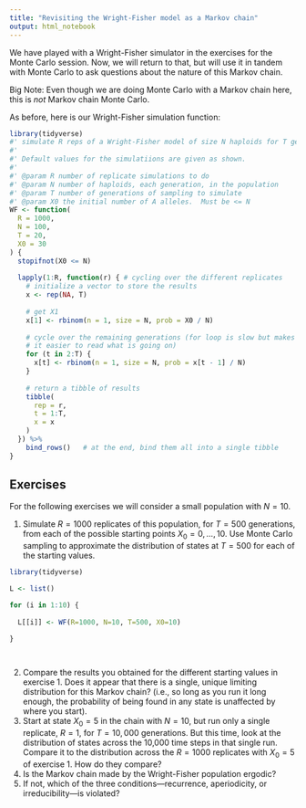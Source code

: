 ```yaml
---
title: "Revisiting the Wright-Fisher model as a Markov chain"
output: html_notebook
---
```


We have played with a Wright-Fisher simulator in the exercises for the Monte Carlo
session.  Now, we will return to that, but will use it in tandem with
Monte Carlo to ask questions about the nature of this Markov chain.

Big Note: Even though we are doing Monte Carlo with a Markov chain here, 
this is _not_ Markov chain Monte Carlo.

As before, here is our Wright-Fisher simulation function:
```r
library(tidyverse)
#' simulate R reps of a Wright-Fisher model of size N haploids for T generations from an initial allele count of X0
#'
#' Default values for the simulatiions are given as shown.
#'
#' @param R number of replicate simulations to do
#' @param N number of haploids, each generation, in the population
#' @param T number of generations of sampling to simulate
#' @param X0 the initial number of A alleles.  Must be <= N
WF <- function(
  R = 1000,
  N = 100,
  T = 20,
  X0 = 30
) {
  stopifnot(X0 <= N)
  
  lapply(1:R, function(r) { # cycling over the different replicates
    # initialize a vector to store the results
    x <- rep(NA, T)
    
    # get X1
    x[1] <- rbinom(n = 1, size = N, prob = X0 / N)
    
    # cycle over the remaining generations (for loop is slow but makes
    # it easier to read what is going on)
    for (t in 2:T) {
      x[t] <- rbinom(n = 1, size = N, prob = x[t - 1] / N)
    }
    
    # return a tibble of results
    tibble(
      rep = r,
      t = 1:T,
      x = x
    )
  }) %>%
    bind_rows()   # at the end, bind them all into a single tibble
}
```


## Exercises

For the following exercises we will consider a small population with $N=10$.  

1. Simulate $R = 1000$ replicates of this population,
for $T = 500$ generations, from each of the possible starting
points $X_0 = 0,\ldots,10$.  Use Monte Carlo sampling to approximate
the distribution of states at $T = 500$ for each of the starting
values.


```r


library(tidyverse)

L <- list()

for (i in 1:10) {
  
  L[[i]] <- WF(R=1000, N=10, T=500, X0=10)
  
}




```


2. Compare the results you obtained for the different starting
values in exercise 1.  Does it appear that there is a single, unique
limiting distribution for this Markov chain? (i.e., so long as you
run it long enough, the probability
of being found in any state is unaffected by where you start).
3. Start at state $X_0=5$ in the chain with $N = 10$, but run only a single
replicate, $R=1$, for $T = 10,000$ generations.  But this time, look
at the distribution of states across the 10,000 time steps
in that single run.  Compare it to the distribution across the $R=1000$
replicates with $X_0 = 5$ of exercise 1. How do they compare?
4. Is the Markov chain made by the Wright-Fisher population ergodic?
5. If not, which of the three conditions---recurrence, aperiodicity, or
irreducibility---is violated?


